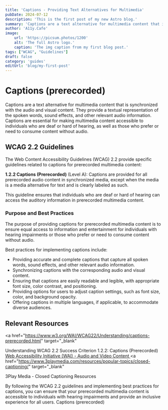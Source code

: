 ```yaml
---
title: 'Captions - Providing Text Alternatives for Multimedia'
pubDate: 2024-07-12
description: 'This is the first post of my new Astro blog.'
summary: 'Captions are a text alternative for multimedia content that is synchronized with the audio and visual content. They provide a textual representation of the spoken words, sound effects, and other relevant audio information.'
author: 'A11y.Cafe'
image:
    url: 'https://picsum.photos/1200'
    alt: 'The full Astro logo.'
    caption: 'The img caption from my first blog post.'
tags: ["WCAG", "Guidelines"]
draft: false
category: 'guides'
editUrl: 'blog/my-first-post'
---
```



# Captions (prerecorded)

Captions are a text alternative for multimedia content that is synchronized with
the audio and visual content. They provide a textual representation of the
spoken words, sound effects, and other relevant audio information. Captions are
essential for making multimedia content accessible to individuals who are deaf
or hard of hearing, as well as those who prefer or need to consume content
without audio.

## WCAG 2.2 Guidelines

The Web Content Accessibility Guidelines (WCAG) 2.2 provide specific guidelines
related to captions for prerecorded multimedia content:

**1.2.2 Captions (Prerecorded)** (Level A): Captions are provided for all
prerecorded audio content in synchronized media, except when the media is a
media alternative for text and is clearly labeled as such.

This guideline ensures that individuals who are deaf or hard of hearing can
access the auditory information in prerecorded multimedia content.

### Purpose and Best Practices

The purpose of providing captions for prerecorded multimedia content is to
ensure equal access to information and entertainment for individuals with
hearing impairments or those who prefer or need to consume content without
audio.

Best practices for implementing captions include:

- Providing accurate and complete captions that capture all spoken words, sound
  effects, and other relevant audio information.
- Synchronizing captions with the corresponding audio and visual content.
- Ensuring that captions are easily readable and legible, with appropriate font
  size, color contrast, and positioning.
- Providing options for users to adjust caption settings, such as font size,
  color, and background opacity.
- Offering captions in multiple languages, if applicable, to accommodate diverse
  audiences.

## Relevant Resources

<a
  href="https://www.w3.org/WAI/WCAG22/Understanding/captions-prerecorded.html"
  target="_blank"
>
  Understanding WCAG 2.2 Success Criterion 1.2.2: Captions (Prerecorded)
</a>
<a href="https://www.w3.org/WAI/media/av/" target="_blank">
  Web Accessibility Initiative (WAI) - Audio and Video Content
</a>
<a
  href="https://www.3playmedia.com/resources/popular-topics/closed-captioning/"
  target="_blank"
>
  3Play Media - Closed Captioning Resources
</a>

By following the WCAG 2.2 guidelines and implementing best practices for
captions, you can ensure that your prerecorded multimedia content is accessible
to individuals with hearing impairments and provide an inclusive experience for
all users. Captions (prerecorded)
